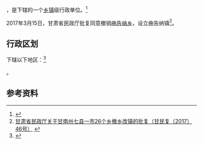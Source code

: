 {{中国乡级行政区|62/30/23/215/000}}

'''{{PAGENAMEBASE}}'''，是{{PRC admin/fullname|62/30/23/215/000|3}}下辖的一个[[乡镇|乡镇]]级行政单位。<ref>{{PRC admin/ref sgc|{{PRC admin/parent|62/30/23/215/000}}}}</ref>

2017年3月15日，甘肃省民政厅批复同意撤销[[曲告纳乡|曲告纳乡]]，设立曲告纳镇<ref>[http://www.gsmz.gov.cn/articles/2017/04/16/article_24_111146_1.html 甘肃省民政厅关于甘南州七县一市26个乡撤乡改镇的批复（甘民复〔2017〕46号）] {{Wayback|url=http://www.gsmz.gov.cn/articles/2017/04/16/article_24_111146_1.html |date=20170629100108 }}</ref>。

== 行政区划 ==

{{PAGENAMEBASE}}下辖以下地区：<ref>{{PRC admin/ref sgc|62/30/23/215/000}}</ref>

{{PRC admin/children|62/30/23/215/000}}。

== 参考资料 ==

{{reflist}}

{{行政区划小作品}}
{{PRC admin/navcat|62/30/23/215/000}}